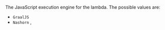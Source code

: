 
The JavaScript execution engine for the lambda. The possible values are:
  * `GraalJS`
  * `Nashorn` <DeprecatedSince since="1.35.0"/>, <RemovedSince since="1.49.0"/>
